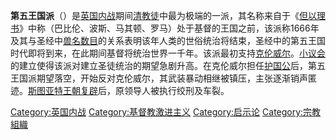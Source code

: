 {{Unreferenced|time=2020-10-28T09:22:42+00:00}}
'''第五王国派'''（{{lang-en|Fifth Monarchists}}）是[[英国内战|英国内战]]期间[[清教徒|清教徒]]中最为极端的一派，其名称来自于《[[但以理书|但以理书]]》中称{{le|但以理四王国|Four kingdoms of Daniel|四个王国}}（巴比伦、波斯、马其顿、罗马）处于基督的王国之前，该派称1666年及其与圣经中[[兽名数目|兽名数目]]的关系表明该年人类的世俗统治将结束，圣经中的第五王国时代即将到来，在此期间基督将统治世界一千年。该派最初支持[[克伦威尔|克伦威尔]]。[[小议会|小议会]]的建立使得该派对建立圣徒统治的期望急剧升高。在克伦威尔担任[[护国公|护国公]]后，第五王国派期望落空，开始反对克伦威尔，其武装暴动相继被镇压，主张逐渐销声匿迹。[[斯图亚特王朝复辟|斯图亚特王朝复辟]]后，原领导人被执行绞刑及车裂。

[[Category:英国内战|Category:英国内战]]
[[Category:基督教激进主义|Category:基督教激进主义]]
[[Category:启示论|Category:启示论]]
[[Category:宗教組織|Category:宗教組織]]